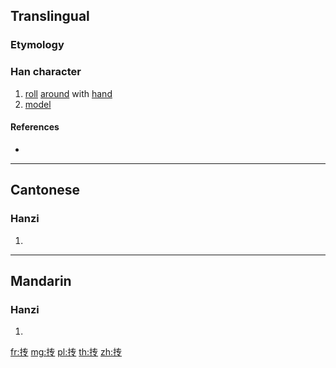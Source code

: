{{also|摶}}
==Translingual==

===Etymology===
{{Han simp|摶|f=專|t=专}}

===Han character===
{{Han char|rn=64|rad=手|as=04|sn=7|four=|canj=QQNI|ids=⿰扌专}}

# [[roll]] [[around]] with [[hand]]
# [[model]]

====References====
* {{Han ref|kx=0422.121|hdz=31834.020|uh=629F|ud=25247}}

----

==Cantonese==

===Hanzi===
{{yue-hanzi|jyut=[[tyun4]]|y=tyun4|tra=摶}}

# {{defn|lang=yue|sort=手04}}

----

==Mandarin==

===Hanzi===
{{cmn-hanzi|tra=摶|pin=[[tuán]] ([[tuan2]])|wg=t'uan<sup>2</sup>}}

# {{defn|lang=cmn|sort=手04}}

[[fr:抟]]
[[mg:抟]]
[[pl:抟]]
[[th:抟]]
[[zh:抟]]